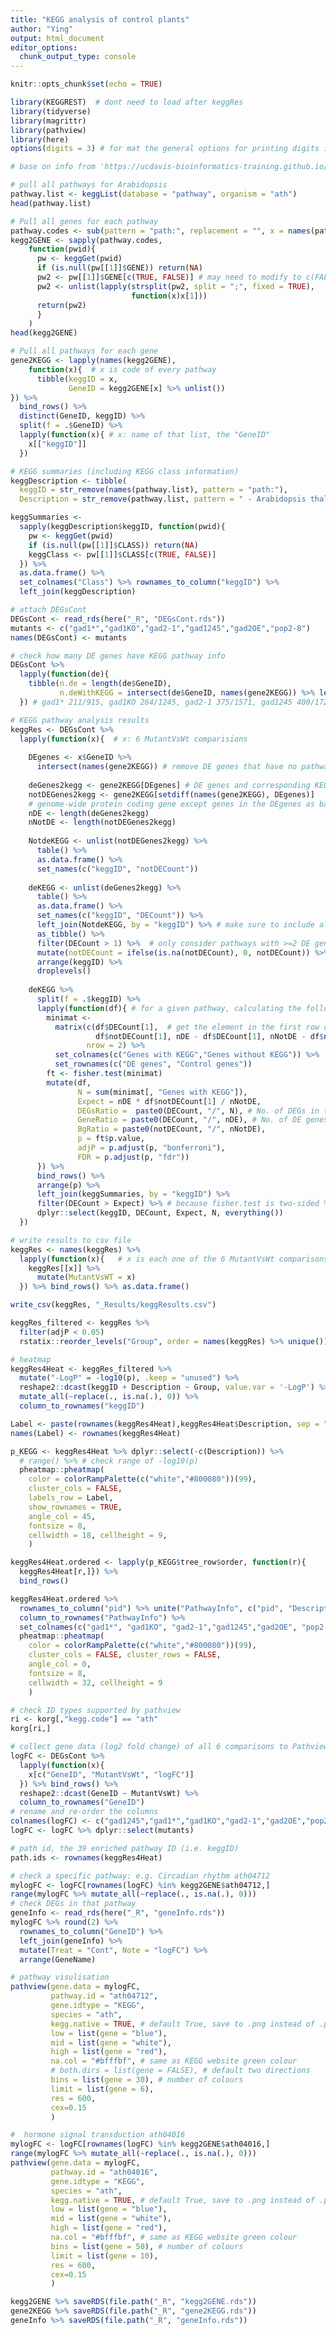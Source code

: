 ```yaml
---
title: "KEGG analysis of control plants"
author: "Ying"
output: html_document
editor_options: 
  chunk_output_type: console
---
```


```r
knitr::opts_chunk$set(echo = TRUE)
```

```r
library(KEGGREST)  # dont need to load after keggRes
library(tidyverse)
library(magrittr)
library(pathview)
library(here)
options(digits = 3) # for mat the general options for printing digits in RStudio
```

```r
# base on info from 'https://ucdavis-bioinformatics-training.github.io/2018-June-RNA-Seq-Workshop/friday/enrichment.html'

# pull all pathways for Arabidopsis
pathway.list <- keggList(database = "pathway", organism = "ath")
head(pathway.list)

# Pull all genes for each pathway
pathway.codes <- sub(pattern = "path:", replacement = "", x = names(pathway.list))
kegg2GENE <- sapply(pathway.codes, 
    function(pwid){
      pw <- keggGet(pwid)
      if (is.null(pw[[1]]$GENE)) return(NA)
      pw2 <- pw[[1]]$GENE[c(TRUE, FALSE)] # may need to modify to c(FALSE, TRUE) for other organisms
      pw2 <- unlist(lapply(strsplit(pw2, split = ";", fixed = TRUE), 
                           function(x)x[1]))
      return(pw2)
      }
    ) 
head(kegg2GENE)

# Pull all pathways for each gene
gene2KEGG <- lapply(names(kegg2GENE), 
    function(x){  # x is code of every pathway
      tibble(keggID = x, 
             GeneID = kegg2GENE[x] %>% unlist())
}) %>% 
  bind_rows() %>% 
  distinct(GeneID, keggID) %>% 
  split(f = .$GeneID) %>% 
  lapply(function(x){ # x: name of that list, the "GeneID"
    x[["keggID"]]
  })  

# KEGG summaries (including KEGG class information)
keggDescription <- tibble(
  keggID = str_remove(names(pathway.list), pattern = "path:"),
  Description = str_remove(pathway.list, pattern = " - Arabidopsis thaliana \\(thale cress\\)"))

keggSummaries <- 
  sapply(keggDescription$keggID, function(pwid){
    pw <- keggGet(pwid)
    if (is.null(pw[[1]]$CLASS)) return(NA)
    keggClass <- pw[[1]]$CLASS[c(TRUE, FALSE)]
  }) %>%
  as.data.frame() %>% 
  set_colnames("Class") %>% rownames_to_column("keggID") %>% 
  left_join(keggDescription)
```

```r
# attach DEGsCont
DEGsCont <- read_rds(here("_R", "DEGsCont.rds"))
mutants <- c("gad1*","gad1KO","gad2-1","gad1245","gad2OE","pop2-8")
names(DEGsCont) <- mutants

# check how many DE genes have KEGG pathway info
DEGsCont %>%
  lapply(function(de){
    tibble(n.de = length(de$GeneID),
           n.deWithKEGG = intersect(de$GeneID, names(gene2KEGG)) %>% length())
  }) # gad1* 211/915, gad1KO 264/1245, gad2-1 375/1571, gad1245 400/1723, gad2OE 308/1451, pop2-8 400/2133

# KEGG pathway analysis results
keggRes <- DEGsCont %>%
  lapply(function(x){  # x: 6 MutantVsWt comparisions
    
    DEgenes <- x$GeneID %>% 
      intersect(names(gene2KEGG)) # remove DE genes that have no pathways
    
    deGenes2kegg <- gene2KEGG[DEgenes] # DE genes and corresponding KEGG
    notDEGenes2kegg <- gene2KEGG[setdiff(names(gene2KEGG), DEgenes)]
    # genome-wide protein coding gene except genes in the DEgenes as background
    nDE <- length(deGenes2kegg)
    nNotDE <- length(notDEGenes2kegg)
    
    NotdeKEGG <- unlist(notDEGenes2kegg) %>% 
      table() %>% 
      as.data.frame() %>% 
      set_names(c("keggID", "notDECount"))
    
    deKEGG <- unlist(deGenes2kegg) %>% 
      table() %>% 
      as.data.frame() %>% 
      set_names(c("keggID", "DECount")) %>% 
      left_join(NotdeKEGG, by = "keggID") %>% # make sure to include all pathways from deKEGG
      as_tibble() %>% 
      filter(DECount > 1) %>%  # only consider pathways with >=2 DE genes
      mutate(notDECount = ifelse(is.na(notDECount), 0, notDECount)) %>% # remove NAs in notDECount cells after left_join
      arrange(keggID) %>% 
      droplevels()
    
    deKEGG %>% 
      split(f = .$keggID) %>% 
      lapply(function(df){ # for a given pathway, calculating the following
        minimat <- 
          matrix(c(df$DECount[1],  # get the element in the first row of each column
                   df$notDECount[1], nDE - df$DECount[1], nNotDE - df$notDECount), 
                 nrow = 2) %>% 
          set_colnames(c("Genes with KEGG","Genes without KEGG")) %>% 
          set_rownames(c("DE genes", "Control genes"))
        ft <- fisher.test(minimat)
        mutate(df,
               N = sum(minimat[, "Genes with KEGG"]),
               Expect = nDE * df$notDECount[1] / nNotDE,
               DEGsRatio =  paste0(DECount, "/", N), # No. of DEGs in that pathway
               GeneRatio = paste0(DECount, "/", nDE), # No. of DE genes in that mutant
               BgRatio = paste0(notDECount, "/", nNotDE),
               p = ft$p.value,
               adjP = p.adjust(p, "bonferroni"),
               FDR = p.adjust(p, "fdr"))
      }) %>% 
      bind_rows() %>% 
      arrange(p) %>% 
      left_join(keggSummaries, by = "keggID") %>% 
      filter(DECount > Expect) %>% # because fisher.test is two-sided %>% 
      dplyr::select(keggID, DECount, Expect, N, everything())
  })

# write results to csv file
keggRes <- names(keggRes) %>% 
  lapply(function(x){   # x is each one of the 6 MutantVsWt comparisons
    keggRes[[x]] %>% 
      mutate(MutantVsWT = x)
  }) %>% bind_rows() %>% as.data.frame()

write_csv(keggRes, "_Results/keggResults.csv")

```

```r
keggRes_filtered <- keggRes %>%  
  filter(adjP < 0.05)
  rstatix::reorder_levels("Group", order = names(keggRes) %>% unique())

# heatmap
keggRes4Heat <- keggRes_filtered %>% 
  mutate("-LogP" = -log10(p), .keep = "unused") %>% 
  reshape2::dcast(keggID + Description ~ Group, value.var = '-LogP') %>% 
  mutate_all(~replace(., is.na(.), 0)) %>% 
  column_to_rownames("keggID")

Label <- paste(rownames(keggRes4Heat),keggRes4Heat$Description, sep = " ")
names(Label) <- rownames(keggRes4Heat)

p_KEGG <- keggRes4Heat %>% dplyr::select(-c(Description)) %>% 
  # range() %>% # check range of -log10(p)
  pheatmap::pheatmap(
    color = colorRampPalette(c("white","#800080"))(99),
    cluster_cols = FALSE,
    labels_row = Label,
    show_rownames = TRUE,
    angle_col = 45,
    fontsize = 8,    
    cellwidth = 18, cellheight = 9,
    )

keggRes4Heat.ordered <- lapply(p_KEGG$tree_row$order, function(r){
  keggRes4Heat[r,]}) %>% 
  bind_rows() 

keggRes4Heat.ordered %>% 
  rownames_to_column("pid") %>% unite("PathwayInfo", c("pid", "Description"), sep = " ") %>%
  column_to_rownames("PathwayInfo") %>% 
  set_colnames(c("gad1*", "gad1KO", "gad2-1","gad1245","gad2OE", "pop2-8")) %>% 
  pheatmap::pheatmap(
    color = colorRampPalette(c("white","#800080"))(99),
    cluster_cols = FALSE, cluster_rows = FALSE,
    angle_col = 0,
    fontsize = 8,   
    cellwidth = 32, cellheight = 9
    )
```

```r
# check ID types supported by pathview
ri <- korg[,"kegg.code"] == "ath"
korg[ri,]

# collect gene data (log2 fold change) of all 6 comparisons to Pathview 
logFC <- DEGsCont %>% 
  lapply(function(x){
    x[c("GeneID", "MutantVsWt", "logFC")]
  }) %>% bind_rows() %>%
  reshape2::dcast(GeneID ~ MutantVsWt) %>% 
  column_to_rownames("GeneID")
# rename and re-order the columns 
colnames(logFC) <- c("gad1245","gad1*","gad1KO","gad2-1","gad2OE","pop2-8")
logFC <- logFC %>% dplyr::select(mutants)

# path id, the 39 enriched pathway ID (i.e. keggID)
path.ids <- rownames(keggRes4Heat)

# check a specific pathway: e.g. Circadian rhythm ath04712
mylogFC <- logFC[rownames(logFC) %in% kegg2GENE$ath04712,]
range(mylogFC %>% mutate_all(~replace(., is.na(.), 0)))
# check DEGs in that pathway 
geneInfo <- read_rds(here("_R", "geneInfo.rds"))
mylogFC %>% round(2) %>%  
  rownames_to_column("GeneID") %>%
  left_join(geneInfo) %>% 
  mutate(Treat = "Cont", Note = "logFC") %>% 
  arrange(GeneName) 

# pathway visulisation
pathview(gene.data = mylogFC, 
         pathway.id = "ath04712", 
         gene.idtype = "KEGG",
         species = "ath",
         kegg.native = TRUE, # default True, save to .png instead of .pdf
         low = list(gene = "blue"),
         mid = list(gene = "white"),
         high = list(gene = "red"), 
         na.col = "#bfffbf", # same as KEGG website green colour
         # both.dirs = list(gene = FALSE), # default two directions
         bins = list(gene = 30), # number of colours
         limit = list(gene = 6),
         res = 600,
         cex=0.15
         )

#  hormone signal transduction ath04016
mylogFC <- logFC[rownames(logFC) %in% kegg2GENE$ath04016,]
range(mylogFC %>% mutate_all(~replace(., is.na(.), 0)))
pathview(gene.data = mylogFC, 
         pathway.id = "ath04016",
         gene.idtype = "KEGG",
         species = "ath",
         kegg.native = TRUE, # default True, save to .png instead of .pdf
         low = list(gene = "blue"),
         mid = list(gene = "white"),
         high = list(gene = "red"), 
         na.col = "#bfffbf", # same as KEGG website green colour
         bins = list(gene = 50), # number of colours
         limit = list(gene = 10),
         res = 600,
         cex=0.15
         )

```


```r

kegg2GENE %>% saveRDS(file.path("_R", "kegg2GENE.rds"))
gene2KEGG %>% saveRDS(file.path("_R", "gene2KEGG.rds"))
geneInfo %>% saveRDS(file.path("_R", "geneInfo.rds"))

```











